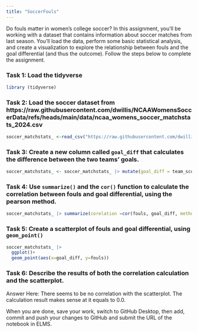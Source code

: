 ```yaml
---
title: "SoccerFouls"
---
```


Do fouls matter in women's college soccer? In this assignment, you'll be working with a dataset that contains information about soccer matches from last season. You'll load the data, perform some basic statistical analysis, and create a visualization to explore the relationship between fouls and the goal differential (and thus the outcome). Follow the steps below to complete the assignment.

### Task 1: Load the tidyverse
```r
library (tidyverse)
```


### Task 2: Load the soccer dataset from https://raw.githubusercontent.com/dwillis/NCAAWomensSoccerData/refs/heads/main/data/ncaa_womens_soccer_matchstats_2024.csv
```r
soccer_matchstats_ <-read_csv("https://raw.githubusercontent.com/dwillis/NCAAWomensSoccerData/refs/heads/main/data/ncaa_womens_soccer_matchstats_2024.csv")

```

### Task 3: Create a new column called `goal_diff` that calculates the difference between the two teams' goals.
```r
soccer_matchstats_ <- soccer_matchstats_ |> mutate(goal_diff = team_score - opponent_score) 
```


### Task 4: Use `summarize()` and the `cor()` function to calculate the correlation between fouls and goal differential, using the pearson method.
```r
soccer_matchstats_ |> summarize(corelation =cor(fouls, goal_diff, method="pearson"))

```



### Task 5: Create a scatterplot of fouls and goal differential, using `geom_point()`
```r
soccer_matchstats_ |> 
  ggplot()+
  geom_point(aes(x=goal_diff, y=fouls))


```


### Task 6: Describe the results of both the correlation calculation and the scatterplot.
Answer Here: There seems to be no correlation with the scatterplot. The calculation result makes sense at it equals to 0.0.

When you are done, save your work, switch to GitHub Desktop, then add, commit and push your changes to GitHub and submit the URL of the notebook in ELMS.
